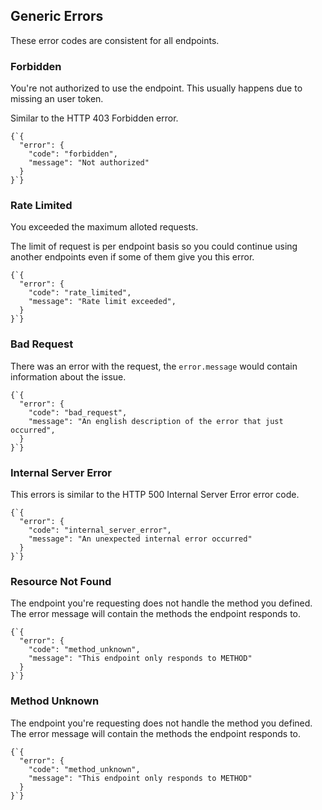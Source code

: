 
## Generic Errors

These error codes are consistent for all endpoints.

### Forbidden

You're not authorized to use the endpoint. This usually happens due to missing an user token.

<Note>Similar to the HTTP 403 Forbidden error.</Note>

<Example>
  <Code>{`{
  "error": {
    "code": "forbidden",
    "message": "Not authorized"
  }
}`}</Code>
</Example>

### Rate Limited

You exceeded the maximum alloted requests.

The limit of request is per endpoint basis so you could continue using another endpoints even if some of them give you this error.

<Example>
  <Code>{`{
  "error": {
    "code": "rate_limited",
    "message": "Rate limit exceeded",
  }
}`}</Code>
</Example>

### Bad Request

There was an error with the request, the `error.message` would contain information about the issue.

<Example>
  <Code>{`{
  "error": {
    "code": "bad_request",
    "message": "An english description of the error that just occurred",
  }
}`}</Code>
</Example>

### Internal Server Error

This errors is similar to the HTTP 500 Internal Server Error error code.

<Example>
  <Code>{`{
  "error": {
    "code": "internal_server_error",
    "message": "An unexpected internal error occurred"
  }
}`}</Code>
</Example>

### Resource Not Found

The endpoint you're requesting does not handle the method you defined. The error message will contain the methods the endpoint responds to.

<Example>
  <Code>{`{
  "error": {
    "code": "method_unknown",
    "message": "This endpoint only responds to METHOD"
  }
}`}</Code>
</Example>

### Method Unknown

The endpoint you're requesting does not handle the method you defined. The error message will contain the methods the endpoint responds to.

<Example>
  <Code>{`{
  "error": {
    "code": "method_unknown",
    "message": "This endpoint only responds to METHOD"
  }
}`}</Code>
</Example>
